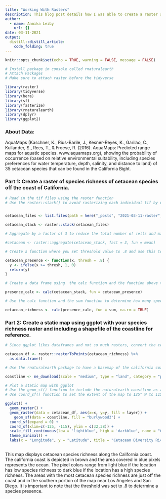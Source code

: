 ```yaml
---
title: "Working With Rasters"
description: This blog post details how I was able to create a raster stack from multiple raster files in order to obtain counts of species richness for cetacean species off the coast of California. A static plot of the species richness raster was then created using ggplot and a shapefile of the coastline was included for reference.
author:
  - name: Annika Leiby
    url: {}
date: 03-11-2021
output:
  distill::distill_article:
    code_folding: true
---
```



```r
knitr::opts_chunk$set(echo = TRUE, warning = FALSE, message = FALSE)
```


```r
# Install package in console called rnaturalearth
# Attach Packages 
# Make sure to attach raster before the tidyverse

library(raster) 
library(tidyverse)
library(here)
library(sf)
library(fasterize)
library(rnaturalearth)
library(dplyr)
library(ggplot2)
```


### About Data: 

AquaMaps (Kaschner, K., Rius-Barile, J., Kesner-Reyes, K., Garilao, C., Kullander, S., Rees, T., & Froese, R. (2016). AquaMaps: Predicted range maps for aquatic species. www.aquamaps.org), showing the probability of occurrence (based on relative environmental suitability, including species preferences for water temperature, depth, salinity, and distance to land) of 35 cetacean species that can be found in the California Bight. 

### Part 1: Create a raster of species richness of cetacean species off the coast of California. 

```r

# Read in the tif files using the raster function 
# Use the raster::stack() to avoid rasterizing each individual tif by using here function to point it to the ca_cetacean folder and using the pattern fucntion to indicate you want files with a ending of .tif


cetacean_files <- list.files(path = here("_posts", "2021-03-11-raster","ca_cetaceans"), pattern = '.tif', full.names = TRUE)

cetacean_stack <- raster::stack(cetacean_files)

# Aggregate by a factor of 3 to reduce the total number of cells and make it run faster 

#cetacean <- raster::aggregate(cetacean_stack, fact = 3, fun = mean)
```


```r
# Create a function where you set threshold value to .8 and use this to reclassify each probability layer to a "presence" layer of either 0 not present or 1 present

cetacean_presence <- function(x, thresh = .8) {
  y <- ifelse(x >= thresh, 1, 0)
  return(y)
}

# Create a data frame using  the calc function and the function above to determine if the species is present or not at a given location

presence_calc <- calc(cetacean_stack, fun = cetacean_presence)
```


```r
# Use the calc function and the sum function to determine how many species are present in a given location or the cretacean species richness 

cetacean_richness <- calc(presence_calc, fun = sum, na.rm = TRUE)

```

### Part 2: Create a static map using ggplot with your species richness raster and including a shapefile of the coastline for reference. 

```r

# Since ggplot likes dataframes and not so much rasters, convert the cetacean_richness raster to a dataframe

cetacean_df <- raster::rasterToPoints(cetacean_richness) %>%
  as.data.frame()

# Use the rnaturalearth package to have a basemap of the california coast

coastline <- ne_download(scale = "medium", type = "land", category = "physical", returnclass = "sf")

# Plot a static map with ggplot 
# Use the geom_sf() function to include the naturalearth coastline as a reference point
# Use coord_sf() function to set the extent of the map to 125° W to 115°W and 32°N to 38°N since that is the geographic scope of the original cetacean raster.  

ggplot() +
  geom_raster() +
  geom_raster(data = cetacean_df, aes(x=x, y=y, fill = layer)) +
    geom_sf(data = coastline, fill = "burlywood3") +
  coord_sf(expand = 0) +
  coord_sf(xlim=c(-125, -115), ylim = c(32,38)) +
  scale_fill_continuous(low = 'lightblue', high = 'darkblue', name = "Count") +
  theme_minimal() +
  labs(x = "Longitude", y = "Latitude", title = "Cetacean Diversity Richness Along The California Coast") 
  

```

This map displays cetacean species richness along the California coast. The california coast is depicted in brown and the area covered in blue pixels represents the ocean. The pixel colors range from light blue if the location has low species richness to dark blue if the location has a high species richness. The areas with the most cetacean species richness are just off the coast and in the southern portion of the map near Los Angeles and San Diego. It is important to note that the threshold was set to .8 to determine a species presence. 